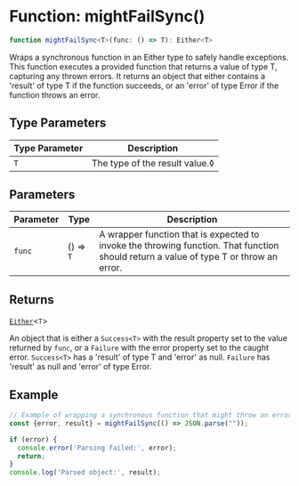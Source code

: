 # Function: mightFailSync()

```ts
function mightFailSync<T>(func: () => T): Either<T>
```

Wraps a synchronous function in an Either type to safely handle exceptions. This function
executes a provided function that returns a value of type T, capturing any thrown errors.
It returns an object that either contains a 'result' of type T if the function succeeds,
or an 'error' of type Error if the function throws an error.

## Type Parameters

| Type Parameter | Description |
| ------ | ------ |
| `T` | The type of the result value.◊ |

## Parameters

| Parameter | Type | Description |
| ------ | ------ | ------ |
| `func` | () => `T` | A wrapper function that is expected to invoke the throwing function. That function should return a value of type T or throw an error. |

## Returns

[`Either`](/type-aliases/Either.mdx)\<`T`\>

An object that is either a `Success<T>` with the result property set to the value returned by `func`,
                    or a `Failure` with the error property set to the caught error. `Success<T>` has a 'result' of type T
                    and 'error' as null. `Failure` has 'result' as null and 'error' of type Error.

## Example

```ts
// Example of wrapping a synchronous function that might throw an error:
const {error, result} = mightFailSync(() => JSON.parse(""));

if (error) {
  console.error('Parsing failed:', error);
  return;
}
console.log('Parsed object:', result);
```
